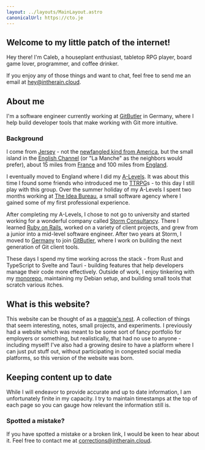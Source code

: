 ```yaml
---
layout: ../layouts/MainLayout.astro
canonicalUrl: https://cto.je
---
```



<LastUpdated filePath="src/pages/index.mdx" />

<article>

# Welcome to my little patch of the internet!

Hey there! I'm Caleb, a houseplant enthusiast, tabletop RPG player, board
game lover, programmer, and coffee drinker.

If you enjoy any of those things and want to chat, feel free to send me an
email at [hey@intherain.cloud](mailto:hey@intherain.cloud).

## About me

I'm a software engineer currently working at [GitButler](https://gitbutler.com/) in Germany, where I help build developer tools that make working with Git more intuitive.

### Background

I come from [Jersey](https://en.wikipedia.org/wiki/Jersey) - not the [newfangled kind from America](https://en.wikipedia.org/wiki/New_Jersey), but the small island in the [English Channel](https://en.wikipedia.org/wiki/English_Channel) (or "La Manche" as the neighbors would prefer), about 15 miles from [France](https://en.wikipedia.org/wiki/France) and 100 miles from [England](https://en.wikipedia.org/wiki/England).

I eventually moved to England where I did my [A-Levels](https://en.wikipedia.org/wiki/A-level). It was about this time I found some friends who introduced me to [TTRPG](https://en.wikipedia.org/wiki/Tabletop_role-playing_game)s - to this day I still play with this group. Over the summer holiday of my A-Levels I spent two months working at [The Idea Bureau](https://theideabureau.co/), a small software agency where I gained some of my first professional experience.

After completing my A-Levels, I chose to not go to university and started working for a wonderful company called [Storm Consultancy](https://stormconsultancy.co.uk/). There I learned [Ruby on Rails](https://rubyonrails.org/), worked on a variety of client projects, and grew from a junior into a mid-level software engineer. After two years at Storm, I moved to [Germany](https://en.wikipedia.org/wiki/Germany) to join [GitButler](https://gitbutler.com/), where I work on building the next generation of Git client tools.

These days I spend my time working across the stack - from Rust and TypeScript to Svelte and Tauri - building features that help developers manage their code more effectively. Outside of work, I enjoy tinkering with my [monorepo](/projects), maintaining my Debian setup, and building small tools that scratch various itches.

## What is this website?

This website can be thought of as a
[magpie's nest](/phrases/magpies-nest). A collection of
things that seem interesting, notes, small projects, and experiments. I
previously had a website which was meant to be some sort of fancy
portfolio for employers or something, but realistically, that had no use
to anyone - including myself! I've also had a growing desire to have a
platform where I can just put stuff out, without participating in
congested social media platforms, so this version of the website was born.

## Keeping content up to date

While I will endeavor to provide accurate and up to date information, I am
unfortunately finite in my capacity. I try to maintain timestamps at the
top of each page so you can gauge how relevant the information still is.

### Spotted a mistake?

If you have spotted a mistake or a broken link, I would be keen to hear
about it. Feel free to contact me at
[corrections@intherain.cloud](mailto:corrections@intherain.cloud).

</article>
